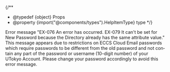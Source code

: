 
{/**
  * @typedef {object} Props
  * @property {import("@components/types").HelpItemType} type
  */}

<HelpItem lang="en" type={props.type}>
  <Fragment slot="problem">Error message "EX-076 An error has occurred. EX-079 It can't be set for New Password because the Directory already has the same attribute value."</Fragment>
  <Fragment slot="solution">This message appears due to restrictions on ECCS Cloud Email passwords which require passwords to be different from the old password and not contain any part of the password or username (10-digit number) of your UTokyo Account. Please change your password accordingly to avoid this error message.</Fragment>
</HelpItem>
